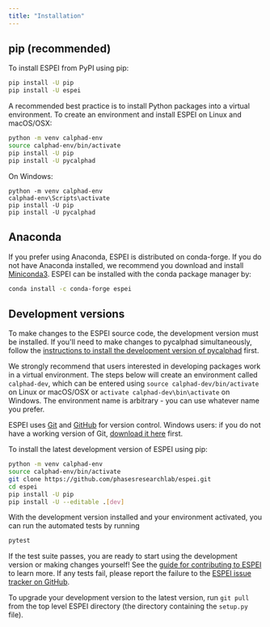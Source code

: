 ```yaml
---
title: "Installation"
---
```


## pip (recommended)

To install ESPEI from PyPI using pip:

``` bash
pip install -U pip
pip install -U espei
```

A recommended best practice is to install Python packages into a virtual
environment. To create an environment and install ESPEI on Linux and
macOS/OSX:

``` bash
python -m venv calphad-env
source calphad-env/bin/activate
pip install -U pip
pip install -U pycalphad
```

On Windows:

``` batch
python -m venv calphad-env
calphad-env\Scripts\activate
pip install -U pip
pip install -U pycalphad
```

## Anaconda

If you prefer using Anaconda, ESPEI is distributed on conda-forge. If
you do not have Anaconda installed, we recommend you download and
install [Miniconda3](https://docs.conda.io/en/latest/miniconda.html).
ESPEI can be installed with the conda package manager by:

``` bash
conda install -c conda-forge espei
```

## Development versions {#installing-development-versions}

To make changes to the ESPEI source code, the development version must
be installed. If you\'ll need to make changes to pycalphad
simultaneously, follow the [instructions to install the development
version of
pycalphad](https://pycalphad.org/docs/latest/INSTALLING.html#development-versions-advanced-users)
first.

We strongly recommend that users interested in developing packages work
in a virtual environment. The steps below will create an environment
called `calphad-dev`, which can be entered using
`source calphad-dev/bin/activate` on Linux or macOS/OSX or
`activate calphad-dev\bin\activate` on Windows. The environment name is
arbitrary - you can use whatever name you prefer.

ESPEI uses [Git](https://git-scm.com/book/en/v2) and
[GitHub](https://github.com/PhasesResearchLab/ESPEI) for version
control. Windows users: if you do not have a working version of Git,
[download it here](https://git-scm.com/downloads) first.

To install the latest development version of ESPEI using pip:

``` bash
python -m venv calphad-env
source calphad-env/bin/activate
git clone https://github.com/phasesresearchlab/espei.git
cd espei
pip install -U pip
pip install -U --editable .[dev]
```

With the development version installed and your environment activated,
you can run the automated tests by running

``` bash
pytest
```

If the test suite passes, you are ready to start using the development
version or making changes yourself! See the
[guide for contributing to ESPEI](developer/contributing.qmd) to learn more. If any tests fail, please report the failure
to the [ESPEI issue tracker on
GitHub](https://github.com/phasesresearchlab/espei/issues).

To upgrade your development version to the latest version, run
`git pull` from the top level ESPEI directory (the directory containing
the `setup.py` file).
